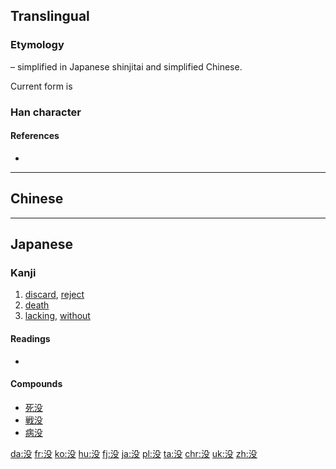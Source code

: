 {{also|沒}}
==Translingual==
{{stroke order|strokes=7}}
{{stroke order|type=animate}}

===Etymology===
{{Han simp|沒|f=𠬛|t=殳}} – simplified in Japanese shinjitai and simplified Chinese.

Current form is {{Han compound|氵|t1=water|殳|ls=psc|c1=s|c2=p}}

===Han character===
{{Han char|rn=85|rad=水|as=04|sn=7|four=|canj=水竹弓水 (EHNE)|ids=⿰[[氵]][[殳]]}}

====References====
* {{Han ref|kx=0612.121|dkj=17233|dj=1005.150|hdz=31570.070|uh=6CA1|ud=27809}}

----

==Chinese==
{{zh-see|沒}}

----

==Japanese==

===Kanji===
{{ja-kanji|grade=c|rs=水04|style=s|kyu=沒}}

# [[discard]], [[reject]]
# [[death]]
# [[lacking]], [[without]]

====Readings====
* {{ja-readings|goon=[[もつ]] (motsu)|kanon=[[ぼつ]] (botsu)|kun=[[しずむ]] (shizumu), [[おぼれる]] (oboreru), [[しぬ]] (shinu)}}

====Compounds====
* [[死没]]
* [[戦没]]
* [[病没]]

[[da:没]]
[[fr:没]]
[[ko:没]]
[[hu:没]]
[[fj:没]]
[[ja:没]]
[[pl:没]]
[[ta:没]]
[[chr:没]]
[[uk:没]]
[[zh:没]]